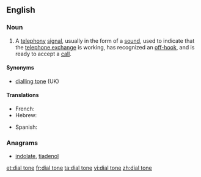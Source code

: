 ==English==
===Noun===
{{wikipedia}}
{{en-noun|sg=[[dial]] [[tone]]}}
# A [[telephony]] [[signal]], usually in the form of a [[sound]], used to indicate that the [[telephone exchange]] is working, has recognized an [[off-hook]], and is ready to accept a [[call]].

====Synonyms====
*[[dialling tone]] (UK)

====Translations====
{{trans-top|telephony signal}}
* French: {{t+|fr|tonalité|f}}
* Hebrew: {{t-|he|צליל חיוג|m|tr=tslil hiug}}
{{trans-mid}}
* Spanish: {{t|es|tono de marcar}}
{{trans-bottom}}

===Anagrams===
* [[indolate#English|indolate]], [[tiadenol#English|tiadenol]]

[[et:dial tone]]
[[fr:dial tone]]
[[ta:dial tone]]
[[vi:dial tone]]
[[zh:dial tone]]